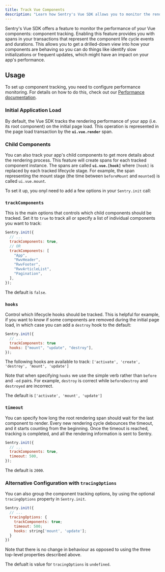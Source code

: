 ```yaml
---
title: Track Vue Components
description: "Learn how Sentry's Vue SDK allows you to monitor the rendering performance of your application and its components"
---
```


Sentry's Vue SDK offers a feature to monitor the performance of your Vue components: component tracking. Enabling this feature provides you with spans in your transactions that represent the component life cycle events and durations. This allows you to get a drilled-down view into how your components are behaving so you can do things like identify slow initializations or frequent updates, which might have an impact on your app's performance.

## Usage

To set up component tracking, you need to configure performance monitoring. For details on how to do this, check out our [Performance documentation](/platforms/javascript/guides/vue/performance/).

### Initial Application Load

By default, the Vue SDK tracks the rendering performance of your app (i.e. its root component) on the initial page load. This operation is represented in the page load transaction by the **`ui.vue.render`** span.

### Child Components

You can also track your app's child components to get more details about the rendering process. This feature will create spans for each tracked component instance. The spans are called **`ui.vue.[hook]`** where `[hook]` is replaced by each tracked lifecycle stage. For example, the span representing the mount stage (the time between `beforeMount` and `mounted`) is called `ui.vue.mount`.

To set it up, you onyl need to add a few options in your `Sentry.init` call:

### `trackComponents`

This is the main options that controls which child components should be tracked. Set it to `true` to track all or specify a list of individual components you want to track:

```javascript
Sentry.init({
  // ...
  trackComponents: true,
  // OR
  trackComponents: [
    "App",
    "RwvHeader",
    "RwvFooter",
    "RwvArticleList",
    "Pagination",
  ],
});
```

The default is `false`.

### `hooks`

Control which lifecycle hooks should be tracked. This is helpful for example, if you want to know if some components are removed during the initial page load, in which case you can add a `destroy` hook to the default:

```javascript
Sentry.init({
  // ...
  trackComponents: true
  hooks: ["mount", "update", "destroy"],
});
```

The following hooks are available to track: `['activate', 'create', 'destroy', 'mount', 'update']`

Note that when specifying `hooks` we use the simple verb rather than `before` and `-ed` pairs. For example, `destroy` is correct while `beforeDestroy` and `destroyed` are incorrect.

The default is `['activate', 'mount', 'update']`

### `timeout`

You can specify how long the root rendering span should wait for the last component to render.
Every new rendering cycle debounces the timeout, and it starts counting from the beginning. Once the timeout is reached, tracking is completed, and all the rendering information is sent to Sentry.

```javascript
Sentry.init({
  // ...
  trackComponents: true,
  timeout: 500,
});
```

The default is `2000`.

### Alternative Configuration with `tracingOptions`

You can also group the component tracking options, by using the optional `tracingOptions` property in `Sentry.init`.

```javascript
Sentry.init({
  // ...
  tracingOptions: {
    trackComponents: true;
    timeout: 500;
    hooks: string['mount', 'update'];
  }
})
```

Note that there is no change in behaviour as opposed to using the three top-level properties described above.

The defualt is value for `tracingOptions` is `undefined`.
